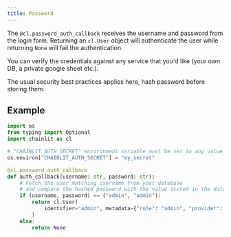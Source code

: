 ```yaml
---
title: Password
---
```


The `@cl.password_auth_callback` receives the username and password from the login form. Returning an `cl.User` object will authenticate the user while returning `None` will fail the authentication.

You can verify the credentials against any service that you'd like (your own DB, a private google sheet etc.).

<Warning>
  The usual security best practices applies here, hash password before storing
  them.
</Warning>

## Example

```python
import os
from typing import Optional
import chainlit as cl

# "CHAINLIT_AUTH_SECRET" environment variable must be set to any value
os.environ["CHAINLIT_AUTH_SECRET"] = "my_secret"

@cl.password_auth_callback
def auth_callback(username: str, password: str):
    # Fetch the user matching username from your database
    # and compare the hashed password with the value stored in the database
    if (username, password) == ("admin", "admin"):
        return cl.User(
            identifier="admin", metadata={"role": "admin", "provider": "credentials"}
        )
    else:
        return None
```
